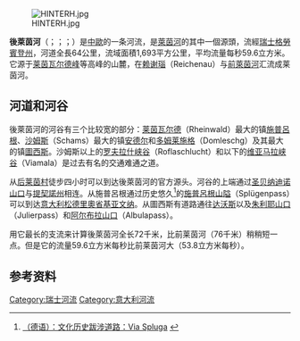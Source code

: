 [[Image:HINTERH.jpg|right]]

{{coord|46|49|14.88|N|9|24|16.20|E|type:river_region:CH-GR_source:frwiki|display=title}}

'''後萊茵河'''（{{lang-de|Hinterrhein}}；{{lang-fr|Rhin postérieur}}；{{lang-it|Reno Posteriore}}；{{lang-rm|Rein Posteriur}}）是[[中歐|中歐]]的一条河流，是[[萊茵河|萊茵河]]的其中一個源頭，流經[[瑞士|瑞士]][[格勞賓登州|格勞賓登州]]，河道全長64公里，流域面積1,693平方公里，平均流量每秒59.6立方米。它源于[[莱茵瓦尔德峰|莱茵瓦尔德峰]]等高峰的山麓，在[[赖谢瑙_(瑞士)|赖谢瑙]]（Reichenau）与[[前萊茵河|前萊茵河]]汇流成莱茵河。

==河道和河谷==
後萊茵河的河谷有三个比较宽的部分：[[莱茵瓦尔德|莱茵瓦尔德]]（Rheinwald）最大的镇[[施普呂根|施普呂根]]、[[沙姆斯|沙姆斯]]（Schams）最大的镇[[安德爾_(格勞賓登州)|安德尔]]和[[多姆莱施格|多姆莱施格]]（Domleschg）及其最大的镇[[圖西斯|圖西斯]]。沙姆斯以上的[[罗夫拉什峡谷|罗夫拉什峡谷]]（Roflaschlucht）和以下的[[维亚马拉峡谷|维亚马拉峡谷]]（Viamala）是过去有名的交通难通之道。

从[[後萊茵|后莱茵村]]徒步四小时可以到达後萊茵河的官方源头。河谷的上端通过[[圣贝纳迪诺山口|圣贝纳迪诺山口]]与[[提契諾州|提契諾州]]相连。从施普呂根通过历史悠久<ref>[http://www.graubuenden.ch/wandern-schweiz/weitwandern-trekking/50-via-spluga-thusis-chiavenna.html （德语）：文化历史跋涉道路：Via Spluga] {{webarchive|url=https://web.archive.org/web/20121101163837/http://www.graubuenden.ch/wandern-schweiz/weitwandern-trekking/50-via-spluga-thusis-chiavenna.html |date=2012-11-01 }}</ref>的[[施普呂根山隘|施普呂根山隘]]（Splügenpass）可以到达[[意大利|意大利]][[松德里奧省|松德里奧省]][[基亚文纳|基亚文纳]]。从圖西斯有道路通往[[达沃斯|达沃斯]]以及[[朱利耶山口|朱利耶山口]]（Julierpass）和[[阿尔布拉山口|阿尔布拉山口]]（Albulapass）。

用它最长的支流来计算後萊茵河全长72千米，比前莱茵河（76千米）稍稍短一点。但是它的流量59.6立方米每秒比前莱茵河大（53.8立方米每秒）。

==参考资料==
<references />

[[Category:瑞士河流|Category:瑞士河流]]
[[Category:意大利河流|Category:意大利河流]]